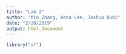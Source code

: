 ```yaml
---
title: "Lab 2"
author: "Min Zhang, Hana Lee, Joshua Budi"
date: "2/20/2019"
output: html_document
---
```


```r
library("sf")
```
